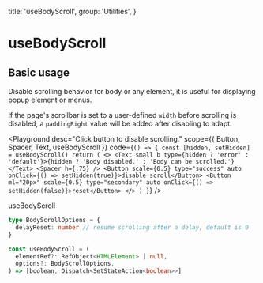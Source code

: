 
  title: 'useBodyScroll',
  group: 'Utilities',
}

# useBodyScroll

## Basic usage

Disable scrolling behavior for body or any element, it is useful for displaying popup element or menus.

If the page's scrollbar is set to a user-defined `width` before scrolling is disabled, a `paddingRight` value will be added after disabling to adapt.

<Playground
  desc="Click button to disable scrolling."
  scope={{ Button, Spacer, Text, useBodyScroll }}
  code={`
() => {
  const [hidden, setHidden] = useBodyScroll()
  return (
    <>
      <Text small b type={hidden ? 'error' : 'default'}>{hidden ? 'Body disabled.' : 'Body can be scrolled.'}</Text>
      <Spacer h={.75} />
      <Button scale={0.5} type="success" auto onClick={() => setHidden(true)}>disable scroll</Button>
      <Button ml="20px" scale={0.5} type="secondary" auto onClick={() => setHidden(false)}>reset</Button>
    </>
  )
}
`}
/>

<Attributes edit="/app/hooks/use-body-scroll.mdx">
<Attributes.Title>useBodyScroll</Attributes.Title>

```ts
type BodyScrollOptions = {
  delayReset: number // resume scrolling after a delay, default is 0
}

const useBodyScroll = (
  elementRef?: RefObject<HTMLElement> | null,
  options?: BodyScrollOptions,
) => [boolean, Dispatch<SetStateAction<boolean>>]
```

</Attributes>
